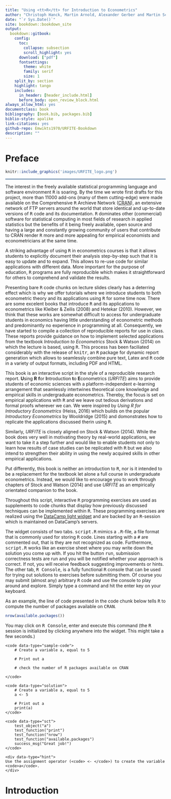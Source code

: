 ```yaml
--- 
title: "Using <tt>R</tt> for Introduction to Econometrics"
author: "Christoph Hanck, Martin Arnold, Alexander Gerber and Martin Schmelzer"
date: "`r Sys.Date()`"
site: bookdown::bookdown_site
output: 
  bookdown::gitbook:
    config:
      toc:
        collapse: subsection
        scroll_highlight: yes
      download: ["pdf"]
      fontsettings:
        theme: white
        family: serif
        size: 1
    split_by: section
    highlight: tango
    includes:
      in_header: [header_include.html]
      before_body: open_review_block.html
always_allow_html: yes
documentclass: book
bibliography: [book.bib, packages.bib]
biblio-style: apalike
link-citations: yes
github-repo: Emwikts1970/URFITE-Bookdown
description: ""
---
```


# Preface

```r
knitr::include_graphics('images/URFITE_logo.png')
```
<hr style="background-color:#3C6690;height:2px">

The interest in the freely available statistical programming language and software environment <tt>R</tt> is soaring. By the time we wrote first drafts for this project, more than 11000 add-ons (many of them cutting-edge) were made available on the Comprehensive <tt>R</tt> Archieve Network ([CRAN](https://cran.r-project.org/)), an extensive network of FTP servers around the world that store identical and up-to-date versions of <tt>R</tt> code and its documentation. <tt>R</tt> dominates other (commercial) software for statistical computing in most fields of research in applied statistics but the benefits of it being freely available, open source and having a large and constantly growing community of users that contribute to CRAN render <tt>R</tt> more and more appealing for empirical economists and econometricians at the same time. 

A striking advantage of using <tt>R</tt> in econometrics courses is that it allows students to explicitly document their analysis step-by-step such that it is easy to update and to expand. This allows to re-use code for similar applications with different data. More important for the purpose of education, <tt>R</tt> programs are fully reproducible which makes it straightforward for others to comprehend and validate the results. 

Presenting bare <tt>R</tt> code chunks on lecture slides clearly has a deterring effect which is why we offer tutorials where we introduce students to both econometric theory and its applications using <tt>R</tt> for some time now. There are some excelent books that introduce <tt>R</tt> and its applications to econometrics like Kleiber & Zeilis (2008) and Hetekar (2010). However, we think that these works are somewhat difficult to access for undergraduate students in economics having little understanding of econometric methods and predominantly no experience in programming at all. Consequently, we have started to compile a collection of reproducible reports for use in class. These reports provide guidance on how to implement selected applications from the textbook *Introduction to Econometrics* Stock & Watson (2014) on which the lecture is based, using <tt>R</tt>. This process has been faciliated considerably with the release of <tt>knitr</tt>, an <tt>R</tt> package for dynamic report generation which allows to seamlessly combine pure text, Latex and <tt>R</tt> code in a variety of output formats, including PDF and HTML.    

This book is an interactive script in the style of a reproducible research report. **U**sing **R** **f**or **I**ntroduction **t**o **E**conometrics (*URFITE*) aims to provide students of economic sciences with a platform-independent e-learning arrangement that seamlessly intertwines theoretical core knowledge and empirical skills in undergraduate econometrics. Thereby, the focus is set on empirical applications with <tt>R</tt> and we leave out tedious derivations and formal proofs wherever we can. We were inspired by *Using R for Introductory Econometrics* (Heiss, 2016) which builds on the popular *Introductory Econometrics* by Wooldridge (2015) and domonstrates how to replicate the applications discussed therin using <tt>R</tt>. 

Similarly, *URFITE* is closely aligned on Stock & Watson (2014). While the book does very well in motivating theory by real-world applications, we want to take it a step further and would like to enable students not only to learn how results of case studies can be replicated with <tt>R</tt> but we also intend to strengthen their ability in using the newly acquired skills in other empirical applications.

Put differently, this book is neither an introduction to <tt>R</tt>, nor is it intended to be a replacement for the textbook let alone a full course in undergraduate econometrics. Instead, we would like to encourage you to work through chapters of Stock and Watson (2014) and use *URFITE* as an empirically orientated companion to the book.

Throughout this script, interactive <tt>R</tt> programming exercises are used as supplements to code chunks that display how previously discussed techniques can be implemented within <tt>R</tt>. These programming exercises are realized using the [DataCamp light widget](https://github.com/datacamp/datacamp-light) and are backed by an <tt>R</tt>-session which is maintained on DataCamp's servers. 

The widget consists of two tabs. <tt>script.R</tt> mimics a <tt>.R</tt>-file, a file format that is commonly used for storing <tt>R</tt> code. Lines starting with a <tt>#</tt> are commented out, that is they are not recognized as code. Furthermore, <tt>script.R</tt> works like an exercise sheet where you may write down the solution you come up with. If you hit the button <tt>run</tt>, submission correctness tests are run and you will be notified whether your approach is correct. If not, you will receive feedback suggesting improvements or hints. The other tab, <tt>R Console</tt>, is a fully functional <tt>R</tt> console that can be used for trying out solutions to exercises before submitting them. Of course you may submit (almost any) arbitrary <tt>R</tt> code and use the console to play around and explore. Simply type a command and hit the enter key on your keyboard.

As an example, the line of code presented in the code chunk below tells <tt>R</tt> to compute the number of packages available on <tt>CRAN</tt>.

```r
nrow(available.packages())
```

You may click on <tt>R Console</tt>, enter and execute this command (the <tt>R</tt> session is initialized by clicking anywhere into the widget. This might take a few seconds.)

<!--html_preserve-->

<div data-datacamp-exercise data-lang="r">

	<code data-type="sample-code">
		# Create a variable a, equal to 5

		# Print out a
		
		# check the number of R packages available on CRAN

	</code>
	
	<code data-type="solution">
		# Create a variable a, equal to 5
		a <- 5

		# Print out a
		print(a)
	</code>
	
	<code data-type="sct">
		test_object("a")
		test_function("print")
		test_function("nrow")
		test_function("available.packages")
		success_msg("Great job!")
	</code>
	
	<div data-type="hint">
	Use the assignment operator (<code> <- </code>) to create the variable <code>a</code>.
	</div>

</div>

<!--/html_preserve-->

# Introduction





